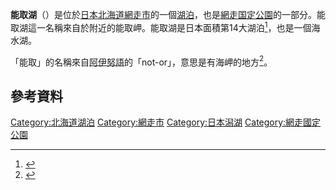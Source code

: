 '''能取湖'''（{{lang-ja|能取湖}}）是位於[[日本|日本]][[北海道|北海道]][[網走市|網走市]]的一個[[湖泊|湖泊]]，也是[[網走国定公園|網走国定公園]]的一部分。能取湖這一名稱來自於附近的能取岬。能取湖是日本面積第14大湖泊<ref>{{Cite web|author=国土地理院|date=2015-03-06|title=平成26年全国都道府県市区町村別面積調 湖沼面積20傑|url=http://www.gsi.go.jp/KOKUJYOHO/MENCHO/201410/large_kosyo.pdf|format=PDF|accessdate=2015-03-07|archive-date=2015-04-02|archive-url=https://web.archive.org/web/20150402093326/http://www.gsi.go.jp/KOKUJYOHO/MENCHO/201410/large_kosyo.pdf|dead-url=yes}}</ref>，也是一個海水湖。

「能取」的名稱來自[[阿伊努語|阿伊努語]]的「not-or」，意思是有海岬的地方<ref>{{Cite web|url=http://www.pref.hokkaido.lg.jp/ks/ass/grp/91100P.pdf|title=アイヌ語地名リスト|accessdate=2017-08-17|author=北海道庁|date=|publisher=北海道庁}}</ref>。

== 參考資料 ==
{{Reflist}}
{{日本湖泊}}

[[Category:北海道湖泊|Category:北海道湖泊]]
[[Category:網走市|Category:網走市]]
[[Category:日本潟湖|Category:日本潟湖]]
[[Category:網走國定公園|Category:網走國定公園]]